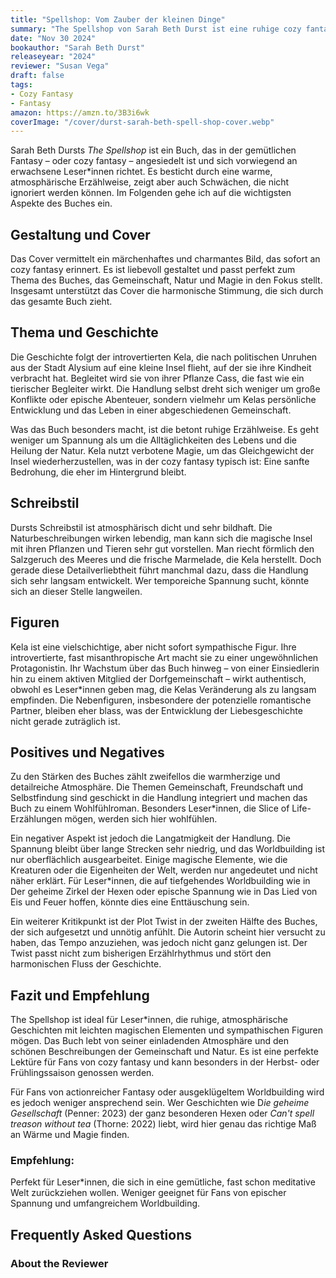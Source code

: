 ```yaml
---
title: "Spellshop: Vom Zauber der kleinen Dinge"
summary: "The Spellshop von Sarah Beth Durst ist eine ruhige cozy fantasy über die introvertierte Kela, die sich in einer kleinen Dorfgemeinschaft neu findet. Das Buch besticht durch Atmosphäre, aber es mangelt an Spannung und tiefem Worldbuilding."
date: "Nov 30 2024"
bookauthor: "Sarah Beth Durst"
releaseyear: "2024"
reviewer: "Susan Vega"
draft: false
tags:
- Cozy Fantasy
- Fantasy
amazon: https://amzn.to/3B3i6wk
coverImage: "/cover/durst-sarah-beth-spell-shop-cover.webp"
---
```


Sarah Beth Dursts *The Spellshop* ist ein Buch, das in der gemütlichen Fantasy – oder cozy fantasy – angesiedelt ist und sich vorwiegend an erwachsene Leser*innen richtet. Es besticht durch eine warme, atmosphärische Erzählweise, zeigt aber auch Schwächen, die nicht ignoriert werden können. Im Folgenden gehe ich auf die wichtigsten Aspekte des Buches ein.

## Gestaltung und Cover
Das Cover vermittelt ein märchenhaftes und charmantes Bild, das sofort an cozy fantasy erinnert. Es ist liebevoll gestaltet und passt perfekt zum Thema des Buches, das Gemeinschaft, Natur und Magie in den Fokus stellt. Insgesamt unterstützt das Cover die harmonische Stimmung, die sich durch das gesamte Buch zieht.

## Thema und Geschichte
Die Geschichte folgt der introvertierten Kela, die nach politischen Unruhen aus der Stadt Alysium auf eine kleine Insel flieht, auf der sie ihre Kindheit verbracht hat. Begleitet wird sie von ihrer Pflanze Cass, die fast wie ein tierischer Begleiter wirkt. Die Handlung selbst dreht sich weniger um große Konflikte oder epische Abenteuer, sondern vielmehr um Kelas persönliche Entwicklung und das Leben in einer abgeschiedenen Gemeinschaft.

Was das Buch besonders macht, ist die betont ruhige Erzählweise. Es geht weniger um Spannung als um die Alltäglichkeiten des Lebens und die Heilung der Natur. Kela nutzt verbotene Magie, um das Gleichgewicht der Insel wiederherzustellen, was in der cozy fantasy typisch ist: Eine sanfte Bedrohung, die eher im Hintergrund bleibt.

## Schreibstil
Dursts Schreibstil ist atmosphärisch dicht und sehr bildhaft. Die Naturbeschreibungen wirken lebendig, man kann sich die magische Insel mit ihren Pflanzen und Tieren sehr gut vorstellen. Man riecht förmlich den Salzgeruch des Meeres und die frische Marmelade, die Kela herstellt. Doch gerade diese Detailverliebtheit führt manchmal dazu, dass die Handlung sich sehr langsam entwickelt. Wer temporeiche Spannung sucht, könnte sich an dieser Stelle langweilen.

## Figuren
Kela ist eine vielschichtige, aber nicht sofort sympathische Figur. Ihre introvertierte, fast misanthropische Art macht sie zu einer ungewöhnlichen Protagonistin. Ihr Wachstum über das Buch hinweg – von einer Einsiedlerin hin zu einem aktiven Mitglied der Dorfgemeinschaft – wirkt authentisch, obwohl es Leser*innen geben mag, die Kelas Veränderung als zu langsam empfinden. Die Nebenfiguren, insbesondere der potenzielle romantische Partner, bleiben eher blass, was der Entwicklung der Liebesgeschichte nicht gerade zuträglich ist.

## Positives und Negatives
Zu den Stärken des Buches zählt zweifellos die warmherzige und detailreiche Atmosphäre. Die Themen Gemeinschaft, Freundschaft und Selbstfindung sind geschickt in die Handlung integriert und machen das Buch zu einem Wohlfühlroman. Besonders Leser*innen, die Slice of Life-Erzählungen mögen, werden sich hier wohlfühlen.

Ein negativer Aspekt ist jedoch die Langatmigkeit der Handlung. Die Spannung bleibt über lange Strecken sehr niedrig, und das Worldbuilding ist nur oberflächlich ausgearbeitet. Einige magische Elemente, wie die Kreaturen oder die Eigenheiten der Welt, werden nur angedeutet und nicht näher erklärt. Für Leser*innen, die auf tiefgehendes Worldbuilding wie in Der geheime Zirkel der Hexen oder epische Spannung wie in Das Lied von Eis und Feuer hoffen, könnte dies eine Enttäuschung sein.

Ein weiterer Kritikpunkt ist der Plot Twist in der zweiten Hälfte des Buches, der sich aufgesetzt und unnötig anfühlt. Die Autorin scheint hier versucht zu haben, das Tempo anzuziehen, was jedoch nicht ganz gelungen ist. Der Twist passt nicht zum bisherigen Erzählrhythmus und stört den harmonischen Fluss der Geschichte.

## Fazit und Empfehlung
The Spellshop ist ideal für Leser*innen, die ruhige, atmosphärische Geschichten mit leichten magischen Elementen und sympathischen Figuren mögen. Das Buch lebt von seiner einladenden Atmosphäre und den schönen Beschreibungen der Gemeinschaft und Natur. Es ist eine perfekte Lektüre für Fans von cozy fantasy und kann besonders in der Herbst- oder Frühlingssaison genossen werden.

Für Fans von actionreicher Fantasy oder ausgeklügeltem Worldbuilding wird es jedoch weniger ansprechend sein. Wer Geschichten wie D*ie geheime Gesellschaft* (Penner: 2023) der ganz besonderen Hexen oder *Can't spell treason without tea* (Thorne: 2022) liebt, wird hier genau das richtige Maß an Wärme und Magie finden.

### Empfehlung: 
Perfekt für Leser*innen, die sich in eine gemütliche, fast schon meditative Welt zurückziehen wollen. Weniger geeignet für Fans von epischer Spannung und umfangreichem Worldbuilding.


## Frequently Asked Questions


<FAQDropdown client:load question="What is cozy fantasy?" answer="Cozy fantasy is a subgenre of fantasy that focuses on comforting, low-stakes settings, often with an emphasis on community and daily life." />

<FAQDropdown client:load question="Who is the author of The Spellshop?" answer="The Spellshop is written by Sarah Beth Durst, an American author known for her fantasy novels." />

<FAQDropdown client:load question="Is The Spellshop suitable for young readers?" answer="While The Spellshop is primarily aimed at adult readers, its cozy and gentle tone makes it accessible to younger audiences as well." />




### About the Reviewer
<Author name="Susan Vega" bio="Susan Vega is an avid fantasy reader and book reviewer. She specializes in cozy and atmospheric fantasy." image="/cover/heitz-markus-die-zwerge-piper-cover.webp" />
